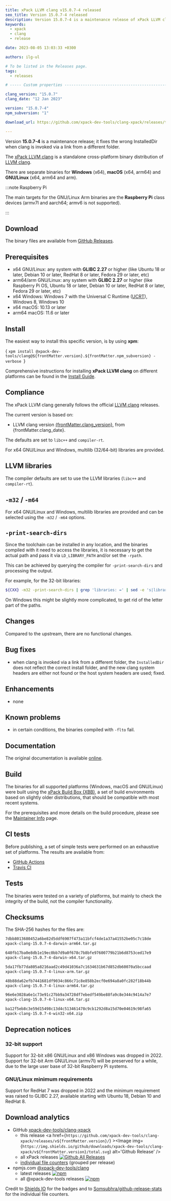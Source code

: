 ```yaml
---
title: xPack LLVM clang v15.0.7-4 released
seo_title: Version 15.0.7-4 released
description: Version 15.0.7-4 is a maintenance release of xPack LLVM clang.
keywords:
  - xpack
  - clang
  - release

date: 2023-08-05 13:03:33 +0300

authors: ilg-ul

# To be listed in the Releases page.
tags:
  - releases

# ----- Custom properties -----------------------------------------------------

clang_version: "15.0.7"
clang_date: "12 Jan 2023"

version: "15.0.7-4"
npm_subversion: "1"

download_url: https://github.com/xpack-dev-tools/clang-xpack/releases/tag/v15.0.7-4/

---
```



Version **15.0.7-4** is a maintenance release; it fixes the wrong InstalledDir when clang is invoked via a link from a different folder.

<!-- truncate -->

<PageMetadata title={frontMatter.seo_title} />

The [xPack LLVM clang](https://xpack-dev-tools.github.io/clang-xpack/)
is a standalone cross-platform binary distribution of
[LLVM clang](https://clang.llvm.org).

There are separate binaries for **Windows** (x64),
**macOS** (x64, arm64)
and **GNU/Linux** (x64, arm64 and arm).

:::note Raspberry Pi

The main targets for the GNU/Linux Arm
binaries are the **Raspberry Pi** class devices (armv7l and aarch64;
armv6 is not supported).

:::

## Download

The binary files are available from <a href={frontMatter.download_url}>GitHub Releases</a>.

## Prerequisites

- x64 GNU/Linux: any system with **GLIBC 2.27** or higher
  (like Ubuntu 18 or later, Debian 10 or later, RedHat 8 or later,
  Fedora 29 or later, etc)
- arm64/arm GNU/Linux: any system with **GLIBC 2.27** or higher
  (like Raspberry Pi OS, Ubuntu 18 or later, Debian 10 or later, RedHat 8 or later,
  Fedora 29 or later, etc)
- x64 Windows: Windows 7 with the Universal C Runtime
  ([UCRT](https://support.microsoft.com/en-us/topic/update-for-universal-c-runtime-in-windows-c0514201-7fe6-95a3-b0a5-287930f3560c)),
  Windows 8, Windows 10
- x64 macOS: 10.13 or later
- arm64 macOS: 11.6 or later

## Install

The easiest way to install this specific version, is by using **xpm**:

<CodeBlock language="console"> {
`xpm install @xpack-dev-tools/clang@${frontMatter.version}.${frontMatter.npm_subversion} -verbose
`} </CodeBlock>

Comprehensive instructions for installing **xPack LLVM clang** on different platforms
can be found in the [Install Guide](/docs/install/).

## Compliance

The xPack LLVM clang generally follows the official
[LLVM clang](https://clang.llvm.org) releases.

The current version is based on:

- LLVM clang version [{frontMatter.clang_version}](https://releases.llvm.org/download.html#{frontMatter.clang_version}), from {frontMatter.clang_date}.

The defaults are set to `libc++` and `compiler-rt`.

For x64 GNU/Linux and Windows, multilib (32/64-bit) libraries are provided.

## LLVM libraries

The compiler defaults are set to  use the LLVM libraries
(`libc++` and `compiler-rt`).

## `-m32` / `-m64`

For x64 GNU/Linux and Windows, multilib libraries are provided
and can be selected using the `-m32` / `-m64` options.

## `-print-search-dirs`

Since the toolchain can be installed in any location, and the binaries
compiled with it need to access the libraries, it is necessary to
get the actual path and pass it via `LD_LIBRARY_PATH` and/or
set the `-rpath`.

This can be achieved by querying the compiler
for `-print-search-dirs` and processing the output.

For example, for the 32-bit libraries:

```sh
${CXX} -m32 -print-search-dirs | grep 'libraries: =' | sed -e 's|libraries: =||'
```

On Windows this might be slightly more complicated, to get rid of the
letter part of the paths.

## Changes

Compared to the upstream, there are no functional changes.

## Bug fixes

- when clang is invoked via a link from a different folder, the `InstalledDir`
  does not reflect the correct install folder, and the new clang system headers
  are either not found or the host system headers are used; fixed.

## Enhancements

- none

## Known problems

- in certain conditions, the binaries compiled with `-flto` fail.

## Documentation

The original documentation is available
[online](https://clang.llvm.org/docs/UsersManual.html).

## Build

The binaries for all supported platforms
(Windows, macOS and GNU/Linux) were built using the
[xPack Build Box (XBB)](https://xpack.github.io/xbb/), a set
of build environments based on slightly older distributions, that should be
compatible with most recent systems.

For the prerequisites and more details on the build procedure, please see the
[Maintainer Info](/docs/maintainer/) page.

## CI tests

Before publishing, a set of simple tests were performed on an exhaustive
set of platforms. The results are available from:

- [GitHub Actions](https://github.com/xpack-dev-tools/clang-xpack/actions/)
- [Travis CI](https://app.travis-ci.com/github/xpack-dev-tools/clang-xpack/builds/)

## Tests

The binaries were tested on a variety of platforms,
but mainly to check the integrity of the
build, not the compiler functionality.

## Checksums

The SHA-256 hashes for the files are:

```txt
7dbb8013680452a6be82d5ddf6907f473a11bfcf4de1a37a41552be05c7c18de
xpack-clang-15.0.7-4-darwin-arm64.tar.gz

640fb17ba0e8db1e19ec0bb7d9a0f678c7b8bfe97600779b21b6d8753ced17e9
xpack-clang-15.0.7-4-darwin-x64.tar.gz

5da17fb77da805a8216aad2c49d41036a7c1634631b67d852db60070a5bccaad
xpack-clang-15.0.7-4-linux-arm.tar.gz

48b88da62efb7441681df9034c866c71c8e858b2ecf0e694a8a0fc282f18b44b
xpack-clang-15.0.7-4-linux-arm64.tar.gz

96e6e3028a6e1c73e91c27bb9a34728df7ebedf549be88fa9c8e344c9414a7e7
xpack-clang-15.0.7-4-linux-x64.tar.gz

ba12f5eb8c3e59d15498c13d4c513461478c9cb1292d8a15d70e04619c98fa65
xpack-clang-15.0.7-4-win32-x64.zip

```

## Deprecation notices

### 32-bit support

Support for 32-bit x86 GNU/Linux and x86 Windows was
dropped in 2022. Support for 32-bit Arm GNU/Linux (armv7l) will be preserved
for a while, due to the large user base of 32-bit Raspberry Pi systems.

### GNU/Linux minimum requirements

Support for RedHat 7 was dropped in 2022 and the
minimum requirement was raised to GLIBC 2.27, available starting
with Ubuntu 18, Debian 10 and RedHat 8.

## Download analytics

- GitHub [xpack-dev-tools/clang-xpack](https://github.com/xpack-dev-tools/clang-xpack/)
  - this release <a href={`https://github.com/xpack-dev-tools/clang-xpack/releases/v${frontMatter.version}/`} ><Image img={`https://img.shields.io/github/downloads/xpack-dev-tools/clang-xpack/v${frontMatter.version}/total.svg`} alt='Github Release' /></a>
  - all xPack releases [![Github All Releases](https://img.shields.io/github/downloads/xpack-dev-tools/clang-xpack/total.svg)](https://github.com/xpack-dev-tools/clang-xpack/releases/)
  - [individual file counters](https://somsubhra.github.io/github-release-stats/?username=xpack-dev-tools&repository=clang-xpack) (grouped per release)
- npmjs.com [@xpack-dev-tools/clang](https://www.npmjs.com/package/@xpack-dev-tools/clang)
  - latest releases [![npm](https://img.shields.io/npm/dw/@xpack-dev-tools/clang.svg)](https://www.npmjs.com/package/@xpack-dev-tools/clang/)
  - all @xpack-dev-tools releases [![npm](https://img.shields.io/npm/dt/@xpack-dev-tools/clang.svg)](https://www.npmjs.com/package/@xpack-dev-tools/clang/)

Credit to [Shields IO](https://shields.io) for the badges and to
[Somsubhra/github-release-stats](https://github.com/Somsubhra/github-release-stats)
for the individual file counters.
